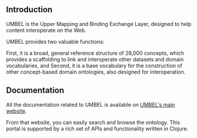 == Introduction ==

UMBEL is the Upper Mapping and Binding Exchange Layer, designed to help content interoperate on the Web.

UMBEL provides two valuable functions:

First, it is a broad, general reference structure of 28,000 concepts, which provides a scaffolding to link and interoperate other datasets and domain vocabularies, and Second, it is a base vocabulary for the construction of other concept-based domain ontologies, also designed for interoperation.

== Documentation ==

All the documentation related to UMBEL is available on [http://umbel.org UMBEL's main website].

From that website, you can easily search and browse the ontology. This portal is supported by a rich set of APIs and functionality written in Clojure.
